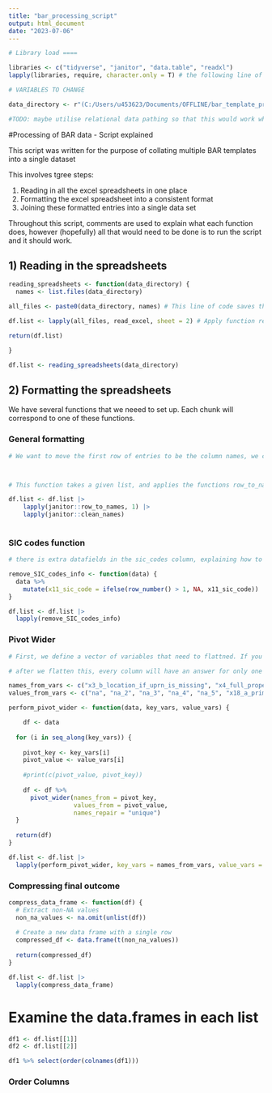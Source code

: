 ```yaml
---
title: "bar_processing_script"
output: html_document
date: "2023-07-06"
---
```


```r

# Library load ==== 

libraries <- c("tidyverse", "janitor", "data.table", "readxl")
lapply(libraries, require, character.only = T) # the following line of code reads in the required libraries for this script

```

```r
# VARIABLES TO CHANGE

data_directory <- r"(C:/Users/u453623/Documents/OFFLINE/bar_template_processing/data/)" # THIS LINE OF CODE POINTS TO WHERE ALL THE DATA WILL BE STORED, **CHANGE AS NEEDED** 

#TODO: maybe utilise relational data pathing so that this would work wherever you paste the project? Unsure how this would be helpful when other people might want to use the script
```

#Processing of BAR data - Script explained

This script was written for the purpose of collating multiple BAR templates into a single dataset

This involves tgree steps:

 1) Reading in all the excel spreadsheets in one place
 2) Formatting the excel spreadsheet into a consistent format
 3) Joining these formatted entries into a single data set

Throughout this script, comments are used to explain what each function does, however (hopefully) all that would need to be done is to run the script and it should work.

## 1) Reading in the spreadsheets

```r

reading_spreadsheets <- function(data_directory) { 
  names <- list.files(data_directory)

all_files <- paste0(data_directory, names) # This line of code saves the names of all the files from the folder specified above into a variable called "all_files"

df.list <- lapply(all_files, read_excel, sheet = 2) # Apply function read_xlsx to all files in file directory. Stored in a list . We are specifically only interested in the 2nd sheet, which as all the data 

return(df.list)

}

df.list <- reading_spreadsheets(data_directory)

```

## 2) Formatting the spreadsheets 

We have several functions that we neeed to set up. Each chunk will correspond to one of these functions. 

### General formatting 

```r
# We want to move the first row of entries to be the column names, we could also do with tidying up their names into a consistent format. The janitor package is great for these tasks.



# This function takes a given list, and applies the functions row_to_names and clean_names to move the column names from row 1, and cleanes them in a consistent format. 

df.list <- df.list |> 
    lapply(janitor::row_to_names, 1) |> 
    lapply(janitor::clean_names)
  
```

### SIC codes function

```r

# there is extra datafields in the sic_codes column, explaining how to look up a sic code for those completing the template. We do not need that for the purpose of analysing the data, so it will be removed.  

remove_SIC_codes_info <- function(data) {
  data %>%
    mutate(x11_sic_code = ifelse(row_number() > 1, NA, x11_sic_code))
}

df.list <- df.list |> 
  lapply(remove_SIC_codes_info)

```

### Pivot Wider

```r

# First, we define a vector of variables that need to flattned. If you have a look at the template, these vars are the ones that have multiple questions in the same column. The questions are stored in 'names_from_vars' and the corresponding answers will be in 'values_from_vars'

# after we flatten this, every column will have an answer for only one question

names_from_vars <- c("x3_b_location_if_uprn_is_missing", "x4_full_property_address", "x5_assessor_details", "x13_property_occupancy", "x17_heat_demand_m_wh_year", "na_6", "x20_heat_network_connection", "na_8", "x26_expected_impact_of_changes")
values_from_vars <- c("na", "na_2", "na_3", "na_4", "na_5", "x18_a_primary_fuel_demand_unit_year", "na_7", "x22_a_primary_heating_technology", "na_9")
```


```r

perform_pivot_wider <- function(data, key_vars, value_vars) {

    df <- data
  
  for (i in seq_along(key_vars)) {
    
    pivot_key <- key_vars[i]
    pivot_value <- value_vars[i]
    
    #print(c(pivot_value, pivot_key))
    
    df <- df %>%
      pivot_wider(names_from = pivot_key, 
                  values_from = pivot_value, 
                  names_repair = "unique")
  }
  
  return(df)
}

df.list <- df.list |> 
  lapply(perform_pivot_wider, key_vars = names_from_vars, value_vars = values_from_vars)

```

### Compressing final outcome

```r

compress_data_frame <- function(df) {
  # Extract non-NA values
  non_na_values <- na.omit(unlist(df))
  
  # Create a new data frame with a single row
  compressed_df <- data.frame(t(non_na_values))
  
  return(compressed_df)
}

df.list <- df.list |> 
  lapply(compress_data_frame)
```

# Examine the data.frames in each list

```r

df1 <- df.list[[1]]
df2 <- df.list[[2]]

df1 %>% select(order(colnames(df1)))
```


### Order Columns 


```r

```

